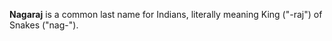 '''Nagaraj''' is a common last name for Indians, literally meaning King ("-raj") of Snakes ("nag-").